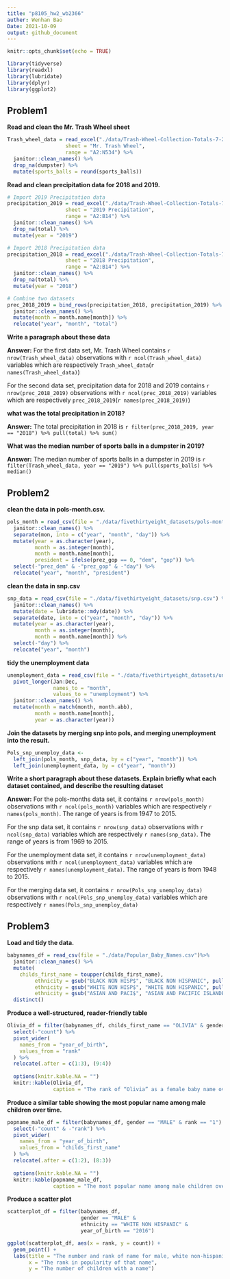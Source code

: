 ```yaml
---
title: "p8105_hw2_wb2366"
auther: Wenhan Bao
Date: 2021-10-09
output: github_document
---
```


```r
knitr::opts_chunk$set(echo = TRUE)
```

```r
library(tidyverse)
library(readxl)
library(lubridate)
library(dplyr)
library(ggplot2)
```

## Problem1

**Read and clean the Mr. Trash Wheel sheet**

```r
Trash_wheel_data = read_excel("./data/Trash-Wheel-Collection-Totals-7-2020-2.xlsx", 
                   sheet = "Mr. Trash Wheel",
                   range = "A2:N534") %>% 
  janitor::clean_names() %>% 
  drop_na(dumpster) %>% 
  mutate(sports_balls = round(sports_balls))
```

**Read and clean precipitation data for 2018 and 2019.**

```r
# Import 2019 Precipitation data
precipitation_2019 = read_excel("./data/Trash-Wheel-Collection-Totals-7-2020-2.xlsx", 
                   sheet = "2019 Precipitation",
                   range = "A2:B14") %>% 
  janitor::clean_names() %>% 
  drop_na(total) %>% 
  mutate(year = "2019")

# Import 2018 Precipitation data
precipitation_2018 = read_excel("./data/Trash-Wheel-Collection-Totals-7-2020-2.xlsx", 
                   sheet = "2018 Precipitation",
                   range = "A2:B14") %>% 
  janitor::clean_names() %>% 
  drop_na(total) %>% 
  mutate(year = "2018")

# Combine two datasets
prec_2018_2019 = bind_rows(precipitation_2018, precipitation_2019) %>%
  janitor::clean_names() %>% 
  mutate(month = month.name[month]) %>% 
  relocate("year", "month", "total")
```

**Write a paragraph about these data**

**Answer:** For the first data set, Mr. Trash Wheel contains ``r nrow(Trash_wheel_data)`` observations with ``r ncol(Trash_wheel_data)`` variables which are respectively `Trash_wheel_data`(``r names(Trash_wheel_data)``)

For the second data set, precipitation data for 2018 and 2019 contains ``r nrow(prec_2018_2019)`` observations with ``r ncol(prec_2018_2019)`` variables which are respectively `prec_2018_2019`(``r names(prec_2018_2019)``)

**what was the total precipitation in 2018?**

**Answer:** The total precipitation in 2018 is `r filter(prec_2018_2019, year == "2018") %>% pull(total) %>% sum()`

**What was the median number of sports balls in a dumpster in 2019?**

**Answer:** The median number of sports balls in a dumpster in 2019 is `r filter(Trash_wheel_data, year == "2019") %>% pull(sports_balls) %>% median()`

## Problem2

**clean the data in pols-month.csv.**
```r
pols_month = read_csv(file = "./data/fivethirtyeight_datasets/pols-month.csv")%>%
  janitor::clean_names() %>% 
  separate(mon, into = c("year", "month", "day")) %>% 
  mutate(year = as.character(year),
         month = as.integer(month),
         month = month.name[month],
         president = ifelse(prez_gop == 0, "dem", "gop")) %>% 
  select(-"prez_dem" & -"prez_gop" & -"day") %>% 
  relocate("year", "month", "president")
```

**clean the data in snp.csv**
```r
snp_data = read_csv(file = "./data/fivethirtyeight_datasets/snp.csv") %>% 
  janitor::clean_names() %>% 
  mutate(date = lubridate::mdy(date)) %>% 
  separate(date, into = c("year", "month", "day")) %>% 
  mutate(year = as.character(year),
         month = as.integer(month),
         month = month.name[month]) %>% 
  select(-"day") %>% 
  relocate("year", "month")
```

**tidy the unemployment data**
```r
unemployment_data = read_csv(file = "./data/fivethirtyeight_datasets/unemployment.csv") %>% 
  pivot_longer(Jan:Dec, 
               names_to = "month", 
               values_to = "unemployment") %>% 
  janitor::clean_names() %>% 
  mutate(month = match(month, month.abb),
         month = month.name[month],
         year = as.character(year))
```

**Join the datasets by merging snp into pols, and merging unemployment into the result.**
```r
Pols_snp_unemploy_data <- 
  left_join(pols_month, snp_data, by = c("year", "month")) %>% 
  left_join(unemployment_data, by = c("year", "month"))
```

**Write a short paragraph about these datasets. Explain briefly what each dataset contained, and describe the resulting dataset** 

**Answer:** For the pols-months data set, it contains ``r nrow(pols_month)`` observations with ``r ncol(pols_month)`` variables which are respectively ``r names(pols_month)``. The range of years is from 1947 to 2015.

For the snp data set, it contains ``r nrow(snp_data)`` observations with ``r ncol(snp_data)`` variables which are respectively ``r names(snp_data)``. The range of years is from 1969 to 2015.

For the unemployment data set, it contains ``r nrow(unemployment_data)`` observations with ``r ncol(unemployment_data)`` variables which are respectively ``r names(unemployment_data)``. The range of years is from 1948 to 2015.

For the merging data set, it contains ``r nrow(Pols_snp_unemploy_data)`` observations with ``r ncol(Pols_snp_unemploy_data)`` variables which are respectively ``r names(Pols_snp_unemploy_data)``

## Problem3

**Load and tidy the data.**
```r
babynames_df = read_csv(file = "./data/Popular_Baby_Names.csv")%>%
  janitor::clean_names() %>% 
  mutate(
    childs_first_name = toupper(childs_first_name),
         ethnicity = gsub("BLACK NON HISP$", "BLACK NON HISPANIC", pull(.,ethnicity)),
         ethnicity = gsub("WHITE NON HISP$", "WHITE NON HISPANIC", pull(.,ethnicity)),
         ethnicity = gsub("ASIAN AND PACI$", "ASIAN AND PACIFIC ISLANDER", pull(.,ethnicity))) %>% 
  distinct()
```

**Produce a well-structured, reader-friendly table**
```r
Olivia_df = filter(babynames_df, childs_first_name == "OLIVIA" & gender == "FEMALE") %>% 
  select(-"count") %>% 
  pivot_wider(
    names_from = "year_of_birth",
    values_from = "rank"
  ) %>% 
  relocate(.after = c(1:3), (9:4))
  
  options(knitr.kable.NA = "")
  knitr::kable(Olivia_df, 
               caption = "The rank of “Olivia” as a female baby name over time")
```


**Produce a similar table showing the most popular name among male children over time.**
```r
popname_male_df = filter(babynames_df, gender == "MALE" & rank == "1") %>% 
  select(-"count" & -"rank") %>% 
  pivot_wider(
    names_from = "year_of_birth",
    values_from = "childs_first_name"
  ) %>% 
  relocate(.after = c(1:2), (8:3))
  
  options(knitr.kable.NA = "")
  knitr::kable(popname_male_df, 
               caption = "The most popular name among male children over time")
```

**Produce a scatter plot**
```r
scatterplot_df = filter(babynames_df,
                        gender == "MALE" &
                        ethnicity == "WHITE NON HISPANIC" &
                        year_of_birth == "2016")

ggplot(scatterplot_df, aes(x = rank, y = count)) + 
  geom_point() +
  labs(title = "The number and rank of name for male, white non-hispanic children born in 2016", 
       x = "The rank in popularity of that name", 
       y = "The number of children with a name")
```







